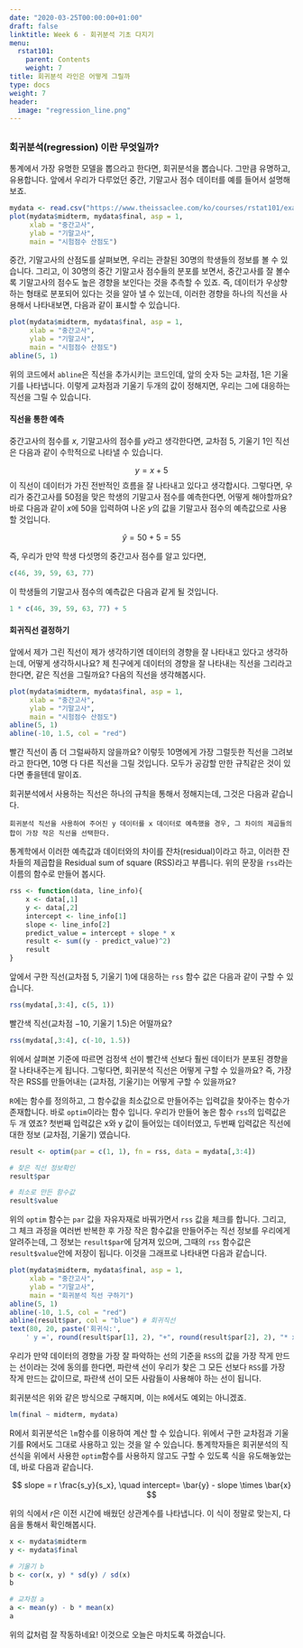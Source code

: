 ```yaml
---
date: "2020-03-25T00:00:00+01:00"
draft: false
linktitle: Week 6 - 회귀분석 기초 다지기
menu:
  rstat101:
    parent: Contents
    weight: 7
title: 회귀분석 라인은 어떻게 그릴까
type: docs
weight: 7
header:
  image: "regression_line.png"
---
```


## 

### 회귀분석(regression) 이란 무엇일까?

통계에서 가장 유명한 모델을 뽑으라고 한다면, 회귀분석을 뽑습니다. 그만큼 유명하고, 유용합니다. 앞에서 우리가 다루었던 중간, 기말고사 점수 데이터를 예를 들어서 설명해보죠.

```r
mydata <- read.csv("https://www.theissaclee.com/ko/courses/rstat101/examscore.csv", header = TRUE)
plot(mydata$midterm, mydata$final, asp = 1,
     xlab = "중간고사", 
     ylab = "기말고사",
     main = "시험점수 산점도")
```

중간, 기말고사의 산점도를 살펴보면, 우리는 관찰된 30명의 학생들의 정보를 볼 수 있습니다. 그리고, 이 30명의 중간 기말고사 점수들의 분포를 보면서, 중간고사를 잘 볼수록 기말고사의 점수도 높은 경향을 보인다는 것을 추측할 수 있죠. 즉, 데이터가 우상향하는 형태로 분포되어 있다는 것을 알아 낼 수 있는데, 이러한 경향을 하나의 직선을 사용해서 나타내보면, 다음과 같이 표시할 수 있습니다.

```r
plot(mydata$midterm, mydata$final, asp = 1,
     xlab = "중간고사", 
     ylab = "기말고사",
     main = "시험점수 산점도")
abline(5, 1)
```

위의 코드에서 `abline`은 직선을 추가시키는 코드인데, 앞의 숫자 $5$는 교차점, $1$은 기울기를 나타냅니다. 이렇게 교차점과 기울기 두개의 값이 정해지면, 우리는 그에 대응하는 직선을 그릴 수 있습니다.

#### 직선을 통한 예측

중간고사의 점수를 $x$, 기말고사의 점수를 $y$라고 생각한다면, 교차점 $5$, 기울기 $1$인 직선은 다음과 같이 수학적으로 나타낼 수 있습니다.

$$
y = x + 5
$$
이 직선이 데이터가 가진 전반적인 흐름을 잘 나타내고 있다고 생각합시다. 그렇다면, 우리가 중간고사를 $50$점을 맞은 학생의 기말고사 점수를 예측한다면, 어떻게 해야할까요? 바로 다음과 같이 $x$에 50을 입력하여 나온 $y$의 값을 기말고사 점수의 예측값으로 사용할 것입니다.

$$
\hat{y} = 50 + 5 = 55
$$

즉, 우리가 만약 학생 다섯명의 중간고사 점수를 알고 있다면, 

```r
c(46, 39, 59, 63, 77) 
```

이 학생들의 기말고사 점수의 예측값은 다음과 같게 될 것입니다.

```r
1 * c(46, 39, 59, 63, 77) + 5
```

#### 회귀직선 결정하기

앞에서 제가 그린 직선이 제가 생각하기엔 데이터의 경향을 잘 나타내고 있다고 생각하는데, 어떻게 생각하시나요? 제 친구에게 데이터의 경향을 잘 나타내는 직선을 그리라고 한다면, 같은 직선을 그릴까요? 다음의 직선을 생각해봅시다.

```r
plot(mydata$midterm, mydata$final, asp = 1,
     xlab = "중간고사", 
     ylab = "기말고사",
     main = "시험점수 산점도")
abline(5, 1)
abline(-10, 1.5, col = "red")
```
빨간 직선이 좀 더 그럴싸하지 않을까요? 이렇듯 10명에게 가장 그럴듯한 직선을 그려보라고 한다면, 10명 다 다른 직선을 그릴 것입니다. 모두가 공감할 만한 규칙같은 것이 있다면 좋을텐데 말이죠.

회귀분석에서 사용하는 직선은 하나의 규칙을 통해서 정해지는데, 그것은 다음과 같습니다.

    회귀분석 직선을 사용하여 주어진 y 데이터를 x 데이터로 예측했을 경우, 그 차이의 제곱들의 합이 가장 작은 직선을 선택한다.

통계학에서 이러한 예측값과 데이터와의 차이를 잔차(residual)이라고 하고, 이러한 잔차들의 제곱합을 Residual sum of square (RSS)라고 부릅니다. 위의 문장을 `rss`라는 이름의 함수로 만들어 봅시다.

```r
rss <- function(data, line_info){
    x <- data[,1]
    y <- data[,2]
    intercept <- line_info[1]
    slope <- line_info[2]
    predict_value = intercept + slope * x
    result <- sum((y - predict_value)^2)
    result
}
```

앞에서 구한 직선(교차점 $5$, 기울기 $1$)에 대응하는 `rss` 함수 값은 다음과 같이 구할 수 있습니다.

```r
rss(mydata[,3:4], c(5, 1))
```

빨간색 직선(교차점 $-10$, 기울기 $1.5$)은 어떨까요?

```r
rss(mydata[,3:4], c(-10, 1.5))
```

위에서 살펴본 기준에 따르면 검정색 선이 빨간색 선보다 훨씬 데이터가 분포된 경향을 잘 나타내주는게 됩니다. 그렇다면, 회귀분석 직선은 어떻게 구할 수 있을까요? 즉, 가장 작은 RSS를 만들어내는 (교차점, 기울기)는 어떻게 구할 수 있을까요?

`R`에는 함수를 정의하고, 그 함수값을 최소값으로 만들어주는 입력값을 찾아주는 함수가 존재합니다. 바로 `optim`이라는 함수 입니다. 우리가 만들어 놓은 함수 `rss`의 입력값은 두 개 였죠? 첫번째 입력값은 x와 y 값이 들어있는 데이터였고, 두번째 입력값은 직선에 대한 정보 (교차점, 기울기) 였습니다.

```r
result <- optim(par = c(1, 1), fn = rss, data = mydata[,3:4])

# 찾은 직선 정보확인
result$par

# 최소로 만든 함수값
result$value
```

위의 `optim` 함수는 `par` 값을 자유자재로 바꿔가면서 `rss` 값을 체크를 합니다. 그리고, 그 체크 과정을 여러번 반복한 후 가장 작은 함수값을 만들어주는 직선 정보를 우리에게 알려주는데, 그 정보는 `result$par`에 담겨져 있으며, 그때의 `rss` 함수값은 `result$value`안에 저장이 됩니다. 이것을 그래프로 나타내면 다음과 같습니다.

```r
plot(mydata$midterm, mydata$final, asp = 1,
     xlab = "중간고사", 
     ylab = "기말고사",
     main = "회귀분석 직선 구하기")
abline(5, 1)
abline(-10, 1.5, col = "red")
abline(result$par, col = "blue") # 회귀직선
text(80, 20, paste('회귀식:',
    ' y =', round(result$par[1], 2), "+", round(result$par[2], 2), "* x"), col = "blue" )
```

우리가 만약 데이터의 경향을 가장 잘 파악하는 선의 기준을 `RSS`의 값을 가장 작게 만드는 선이라는 것에 동의를 한다면, 파란색 선이 우리가 찾은 그 모든 선보다 `RSS`를 가장 작게 만드는 값이므로, 파란색 선이 모든 사람들이 사용해야 하는 선이 됩니다.

회귀분석은 위와 같은 방식으로 구해지며, 이는 `R`에서도 예외는 아니겠죠.

```r
lm(final ~ midterm, mydata)
```

R에서 회귀분석은 `lm`함수를 이용하여 계산 할 수 있습니다. 위에서 구한 교차점과 기울기를 R에서도 그대로 사용하고 있는 것을 알 수 있습니다. 통계학자들은 회귀분석의 직선식을 위에서 사용한 `optim`함수를 사용하지 않고도 구할 수 있도록 식을 유도해놓았는데, 바로 다음과 같습니다.

$$
slope = r \frac{s_y}{s_x}, \quad intercept= \bar{y} - slope \times \bar{x}
$$

위의 식에서 $r$은 이전 시간에 배웠던 상관계수를 나타냅니다. 이 식이 정말로 맞는지, 다음을 통해서 확인해봅시다.

```r
x <- mydata$midterm
y <- mydata$final

# 기울기 b
b <- cor(x, y) * sd(y) / sd(x)
b

# 교차점 a
a <- mean(y) - b * mean(x)
a
```

위의 값처럼 잘 작동하네요! 이것으로 오늘은 마치도록 하겠습니다.
